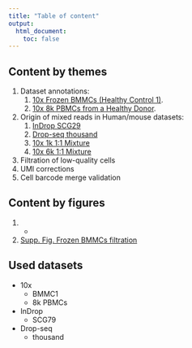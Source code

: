 ```yaml
---
title: "Table of content"
output:
  html_document:
    toc: false
---
```


## Content by themes

1. Dataset annotations:
    1. [10x Frozen BMMCs (Healthy Control 1)](annotation__annotation_bmmc1.html).
    2. [10x 8k PBMCs from a Healthy Donor](annotation__annotation_pbmc8k.html).
    <!-- 3. [inDrop Mouse Bone Marrow cells](). -->
2. Origin of mixed reads in Human/mouse datasets:
    1. [InDrop SCG29](human_mouse__hm_SCG29.html)
    2. [Drop-seq thousand](human_mouse__hm_drop_seq.html)
    3. [10x 1k 1:1 Mixture](human_mouse__hm_10x_1k.html)
    3. [10x 6k 1:1 Mixture](human_mouse__hm_10x_6k.html)
3. Filtration of low-quality cells
4. UMI corrections
5. Cell barcode merge validation

## Content by figures
1. -
2. [Supp. Fig. Frozen BMMCs filtration](low_quality_cells__validation_bmmc1.html#final_figure)

## Used datasets
* 10x
    * BMMC1
    * 8k PBMCs
* InDrop
    * SCG79
* Drop-seq
    * thousand
